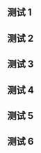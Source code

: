 {{Testcases notice}}

== 测试 1 ==
{{Testcase table
| 轨道器:1971-045A<br>着陆器:1971-045D}}

== 测试 2 ==
{{Testcase table
|2971-045A}}

== 测试 3 ==
{{Testcase table
|1271-045A}}

== 测试 4 ==
{{Testcase table
|1971-045}}

== 测试 5 ==
{{Testcase table
|1971-0451}}

== 测试 6 ==
{{Testcase table
|1971-04}}